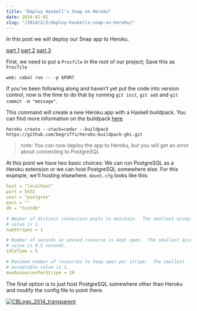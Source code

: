 ```yaml
---
title: "Deploy Haskell's Snap on Heroku"
date: 2014-02-02
slug: "/2014/2/2/deploy-haskells-snap-on-heroku/"
---
```



In this post we will deploy our Snap app to Heroku.

[part 1](http://www.christopherbiscardi.com/2014/01/07/getting-started-with-snap-and-user-authentication-part-1/)
[part 2](http://www.christopherbiscardi.com/2014/01/10/getting-started-with-snap-and-user-authentication-part-2/)
[part 3](http://www.christopherbiscardi.com/2014/01/11/getting-started-with-snap-and-user-authentication-part-3/)

First, we need to put a `Procfile` in the root of our project; Save this as
`Procfile`

```
web: cabal run -- -p $PORT
```

If you’ve been following along and haven’t yet put the code into version
control, now is the time to do that by running `git init`, `git add` and `git
commit -m "message"`.

This command will create a new Heroku app with a Haskell buildpack. You can find
more information on the buildpack
[here](https://github.com/begriffs/heroku-buildpack-ghc)

```
heroku create --stack=cedar --buildpack https://github.com/begriffs/heroku-buildpack-ghc.git
```

> note: You can now deploy the app to Heroku, but you will get an error about connecting to PostgreSQL

At this point we have two basic choices: We can run PostgreSQL as a Heroku
extension or we can host PostgreSQL somewhere else. For this example, we'll
hosting elsewhere. `devel.cfg` looks like this:

```yaml
host = "localhost"
port = 5432
user = "postgres"
pass = ""
db = "testdb"

# Nmuber of distinct connection pools to maintain.  The smallest acceptable
# value is 1.
numStripes = 1

# Number of seconds an unused resource is kept open.  The smallest acceptable
# value is 0.5 seconds.
idleTime = 5

# Maximum number of resources to keep open per stripe.  The smallest
# acceptable value is 1.
maxResourcesPerStripe = 20
```

The final option is to just host PostgreSQL somewhere other than Heroku and
modify the config file to point there.

[![CBLogo_2014_transparent](http://res.cloudinary.com/diqzbm8lz/image/upload/h_300,w_300/v1428611521/CBLogo_2014_transparent_swcmig.png)](http://res.cloudinary.com/diqzbm8lz/image/upload/v1428611521/CBLogo_2014_transparent_swcmig.png)
